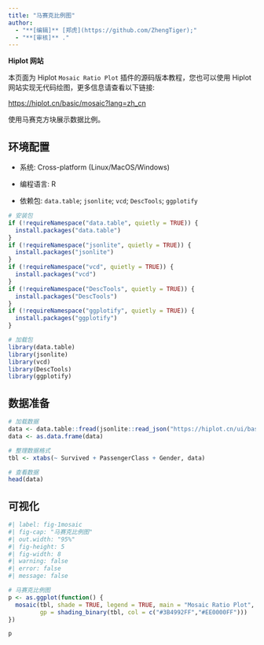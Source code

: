 ```yaml
---
title: "马赛克比例图"
author:
  - "**[编辑]** [郑虎](https://github.com/ZhengTiger);"
  - "**[审核]** ."
---
```


::: callout-note
**Hiplot 网站**

本页面为 Hiplot `Mosaic Ratio Plot` 插件的源码版本教程，您也可以使用 Hiplot 网站实现无代码绘图，更多信息请查看以下链接:

<https://hiplot.cn/basic/mosaic?lang=zh_cn>
:::

使用马赛克方块展示数据比例。

## 环境配置

-   系统: Cross-platform (Linux/MacOS/Windows)

-   编程语言: R

-   依赖包: `data.table`; `jsonlite`; `vcd`; `DescTools`; `ggplotify`

```r
# 安装包
if (!requireNamespace("data.table", quietly = TRUE)) {
  install.packages("data.table")
}
if (!requireNamespace("jsonlite", quietly = TRUE)) {
  install.packages("jsonlite")
}
if (!requireNamespace("vcd", quietly = TRUE)) {
  install.packages("vcd")
}
if (!requireNamespace("DescTools", quietly = TRUE)) {
  install.packages("DescTools")
}
if (!requireNamespace("ggplotify", quietly = TRUE)) {
  install.packages("ggplotify")
}

# 加载包
library(data.table)
library(jsonlite)
library(vcd)
library(DescTools)
library(ggplotify)
```

## 数据准备

```r
# 加载数据
data <- data.table::fread(jsonlite::read_json("https://hiplot.cn/ui/basic/mosaic/data.json")$exampleData$textarea[[1]])
data <- as.data.frame(data)

# 整理数据格式
tbl <- xtabs(~ Survived + PassengerClass + Gender, data)

# 查看数据
head(data)
```

## 可视化

```r
#| label: fig-1mosaic
#| fig-cap: "马赛克比例图"
#| out.width: "95%"
#| fig-height: 5
#| fig-width: 8
#| warning: false
#| error: false
#| message: false

# 马赛克比例图
p <- as.ggplot(function() {
  mosaic(tbl, shade = TRUE, legend = TRUE, main = "Mosaic Ratio Plot",
         gp = shading_binary(tbl, col = c("#3B4992FF","#EE0000FF")))
})

p
```


